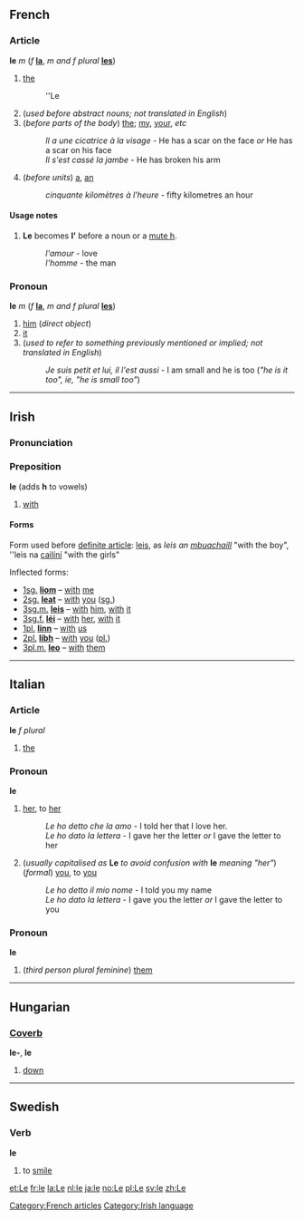 ==French==
===Article===
'''le''' ''m'' (''f'' '''[[la]]''', ''m and f plural'' '''[[les]]''')
[[Category:French articles]]
#[[the]]
#:''Le
#(''used before abstract nouns; not translated in English'')
#(''before parts of the body'') [[the]]; [[my]], [[your]], ''etc''
#:''Il a une cicatrice à la visage'' - He has a scar on the face ''or'' He has a scar on his face
#:''Il s'est cassé la jambe'' - He has broken his arm
#(''before units'') [[a]], [[an]]
#:''cinquante kilomètres à l'heure'' - fifty kilometres an hour

====Usage notes====
#'''Le''' becomes '''l' ''' before a noun or a [[mute h]].
#:''l'amour'' - love
#:''l'homme'' - the man

===Pronoun===
'''le''' ''m'' (''f'' '''[[la]]''', ''m and f plural'' '''[[les]]''')

#[[him]] (''direct object'')
#[[it]]
#(''used to refer to something previously mentioned or implied; not translated in English'')
#:''Je suis petit et lui, il l'est aussi'' - I am small and he is too (''"he is it too", ie, "he is small too"'')

----

==Irish==
===Pronunciation===
{{IPA|[l&#690;e]}}
===Preposition===
'''le''' (adds '''h''' to vowels)
#[[with]]
====Forms====
Form used before [[definite article]]: [[leis]], as ''leis an [[buachaill|mbuachaill]]'' "with the boy", ''leis na [[cailín|cailíní]] "with the girls"

Inflected forms:
*[[First person|1]][[singular|sg.]] '''[[liom]]''' &ndash; [[with]] [[me]]
*[[Second person|2]][[singular|sg.]] '''[[leat]]''' &ndash; [[with]] [[you]] ([[singular|sg.]])
*[[Third person|3]][[singular|sg.]][[masculine|m.]] '''[[leis]]''' &ndash; [[with]] [[him]], [[with]] [[it]]
*[[Third person|3]][[singular|sg.]][[feminine|f.]] '''[[léi]]''' &ndash; [[with]] [[her]], [[with]] [[it]]
*[[First person|1]][[plural|pl.]] '''[[linn]]''' &ndash; [[with]] [[us]]
*[[Second person|2]][[plural|pl.]] '''[[libh]]''' &ndash; [[with]] [[you]] ([[plural|pl.]])
*[[Third person|3]][[plural|pl.]][[masculine|m.]] '''[[leo]]''' &ndash; [[with]] [[them]]

[[Category:Irish language]]
----

==Italian==
===Article===
'''le''' ''f plural''

#[[the]]

===Pronoun===
'''le'''

#[[her]], to [[her]]
#:''Le ho detto che la amo'' - I told her that I love her.
#:''Le ho dato la lettera'' - I gave her the letter ''or'' I gave the letter to her
#(''usually capitalised as'' '''Le''' ''to avoid confusion with'' '''le''' ''meaning "her"'') (''formal'') [[you]], to [[you]]
#:''Le ho detto il mio nome'' - I told you my name
#:''Le ho dato la lettera'' - I gave you the letter ''or'' I gave the letter to you

===Pronoun===
'''le''' 

# (''third person plural feminine'') [[them]]

----

==Hungarian==
===[[Coverb]]===
'''le-''', '''le'''

# [[down]]

----

==Swedish==
===Verb===
'''le'''

#to [[smile]]

[[et:Le]]
[[fr:le]]
[[la:Le]]
[[nl:le]]
[[ja:le]]
[[no:Le]]
[[pl:Le]]
[[sv:le]]
[[zh:Le]]